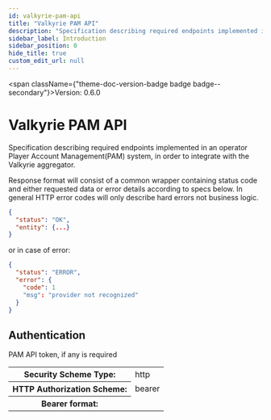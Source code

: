 ```yaml
---
id: valkyrie-pam-api
title: "Valkyrie PAM API"
description: "Specification describing required endpoints implemented in an operator"
sidebar_label: Introduction
sidebar_position: 0
hide_title: true
custom_edit_url: null
---
```



<span className={"theme-doc-version-badge badge badge--secondary"}>Version: 0.6.0</span>

# Valkyrie PAM API



Specification describing required endpoints implemented in an operator
Player Account Management(PAM) system, in order to integrate with
the Valkyrie aggregator.

Response format will consist of a common wrapper containing status
code and either requested data or error details according to specs
below. In general HTTP error codes will only describe hard errors
not business logic.
```json
{
  "status": "OK",
  "entity": {...}
}
```
or in case of error:
```json
{
  "status": "ERROR",
  "error": {
    "code": 1
    "msg": "provider not recognized"
  }
}
```


<div style={{"marginBottom":"2rem"}}><h2 id={"authentication"} style={{"marginBottom":"1rem"}}>Authentication</h2><Tabs><TabItem label={"Bearer Auth"} value={"bearerAuth"}>

PAM API token, if any is required

<div><table><tbody><tr><th>Security Scheme Type:</th><td>http</td></tr><tr><th>HTTP Authorization Scheme:</th><td>bearer</td></tr><tr><th>Bearer format:</th><td></td></tr></tbody></table></div></TabItem></Tabs></div>
      